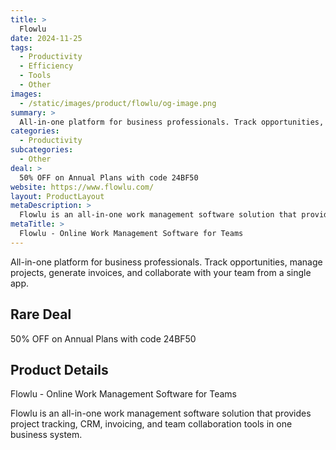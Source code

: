```yaml
---
title: >
  Flowlu
date: 2024-11-25
tags:
  - Productivity
  - Efficiency
  - Tools
  - Other
images:
  - /static/images/product/flowlu/og-image.png
summary: >
  All-in-one platform for business professionals. Track opportunities, manage projects, generate invoices, and collaborate with your team from a single app.
categories:
  - Productivity
subcategories:
  - Other
deal: >
  50% OFF on Annual Plans with code 24BF50
website: https://www.flowlu.com/
layout: ProductLayout
metaDescription: >
  Flowlu is an all-in-one work management software solution that provides project tracking, CRM, invoicing, and team collaboration tools in one business system.
metaTitle: >
  Flowlu - Online Work Management Software for Teams
---
```

All-in-one platform for business professionals. Track opportunities, manage projects, generate invoices, and collaborate with your team from a single app.

## Rare Deal

50% OFF on Annual Plans with code 24BF50

## Product Details
Flowlu - Online Work Management Software for Teams

Flowlu is an all-in-one work management software solution that provides project tracking, CRM, invoicing, and team collaboration tools in one business system.
